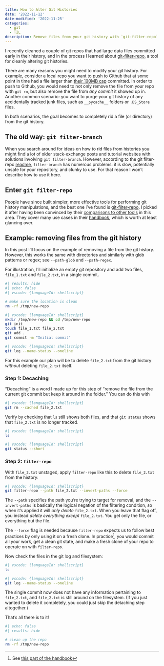 ```yaml
---
title: How to Alter Git Histories
date: '2022-11-12'
date-modified: '2022-11-25'
categories:
  - git
  - TIL
description: Remove files from your git history with `git-filter-repo`
---
```


I recently cleaned a couple of git repos that had large data files committed
early in their history, and in the process I learned about
[git-filter-repo][filter_repo_github], a tool for cleanly altering git
histories.

There are many reasons you might need to modify your git history. For example,
consider a local repo you want to push to Github that at some point in time had
a file larger than [their 100MB cap][github_filesize_caps] committed.  In order
to push to Github, you would need to not only remove the file from your repo
with `git rm`, but also remove the file from _any commit_ it showed up in.
Another common scenario: you want to purge your git history of any accidentally
tracked junk files, such as `__pycache__` folders or `.DS_Store` files.

In both scenarios, the goal becomes to completely rid a file (or directory) from
the git history.

## The old way: `git filter-branch`

When you search around for ideas on how to rid files from histories you might
find a lot of older stack-exchange posts and tutorial websites with solutions
involving `git filter-branch`. However, according to the git filter-repo
[readme][filter_repo_github_subsec], `filter-branch` has numerous problems: it
is slow, potentially unsafe for your repository, and clunky to use.  For that
reason I won't describe how to use it here.


## Enter `git filter-repo`

People have since built simpler, more effective tools for performing git history
manipulations, and the best one I've found is
[git-filter-repo][filter_repo_github]. I picked it after having been convinced
by their [comparisons to other tools][filter_repo_github_subsec] in this area.
They cover many use cases in their [handbook][manpage], which is worth at least
glancing over.

## Example: removing files from the git history

In this post I'll focus on the example of removing a file from the git history.
However, this works the same with directories and similarly with glob patterns
or regex; see `--path-glob` and `--path-regex`. 

For illustration, I'll initialize an empty git repository and add two files,
`file_1.txt` and `file_2.txt`, in a single commit.

```bash
#| results: hide
#| echo: false
#| vscode: {languageId: shellscript}

# make sure the location is clean 
rm -rf /tmp/new-repo
```

```bash
#| vscode: {languageId: shellscript}
mkdir /tmp/new-repo && cd /tmp/new-repo
git init
touch file_1.txt file_2.txt
git add .
git commit -m "Initial commit"
```


```bash
#| vscode: {languageId: shellscript}
git log --name-status --oneline
```

For this example our plan will be to delete `file_2.txt` from the git history
_without_ deleting `file_2.txt` itself.

### Step 1: Decaching

"Decaching" is a word I made up for this step of "remove the file from the
current git commit but keep it around in the folder." You can do this with

```bash
#| vscode: {languageId: shellscript}
git rm --cached file_2.txt
```

Verify by checking that `ls` still shows both files, and that `git status` shows
that `file_2.txt` is no longer tracked.

```bash
#| vscode: {languageId: shellscript}
ls
```

```bash
#| vscode: {languageId: shellscript}
git status --short
```

### Step 2: `filter-repo`

With `file_2.txt` unstaged, apply `filter-repo` like this to delete `file_2.txt`
from the history:

```bash
#| vscode: {languageId: shellscript}
git filter-repo --path file_2.txt --invert-paths --force
```

The `--path` specifies the path you're trying to target for removal, and the
`--invert-paths` is basically the logical negation of the filtering condition,
so when it's applied it will _only delete_ `file_2.txt`. When you leave that
flag off, you instead _delete everything except_ `file_2.txt`. You get only the
file, or everything but the file.

The `--force` flag is needed because `filter-repo` expects us to follow best
practices by only using it on a fresh clone.  In practice[^fresh_clone], you
would commit all your work, get a clean git state, and make a fresh clone of
your repo to operate on with `filter-repo`. 

Now check the files in the git log and filesystem:

```bash
#| vscode: {languageId: shellscript}
ls
```

```bash
#| vscode: {languageId: shellscript}
git log --name-status --oneline                         
```

The single commit now does not have any information pertaining to `file_2.txt`,
and `file_2.txt` is still around on the filesystem.  (If you just wanted to
delete it completely, you could just skip the detaching step altogether.)

That's all there is to it!

```bash
#| echo: false
#| results: hide

# clean up the repo
rm -rf /tmp/new-repo
```

[filter_repo_github]: https://github.com/newren/git-filter-repo
[filter_repo_github_subsec]: https://github.com/newren/git-filter-repo#why-filter-repo-instead-of-other-alternatives
[manpage]: https://htmlpreview.github.io/?https://github.com/newren/git-filter-repo/blob/docs/html/git-filter-repo.html

[^fresh_clone]: See [this part of the handbook](https://htmlpreview.github.io/?https://github.com/newren/git-filter-repo/blob/docs/html/git-filter-repo.html#FRESHCLONE)

[github_filesize_caps]: https://docs.github.com/en/repositories/working-with-files/managing-large-files/about-large-files-on-github

